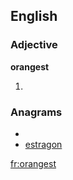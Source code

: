 ==English==

===Adjective===
'''orangest'''

# {{superlative of|[[orange]]}}

===Anagrams===
* {{alphagram|aegnorst}}
* [[estragon#English|estragon]]

[[fr:orangest]]